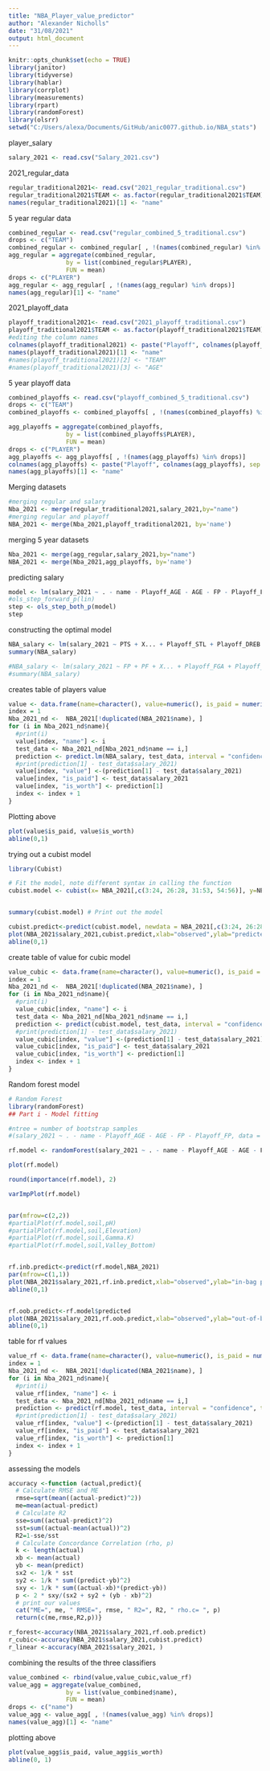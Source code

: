 ```yaml
---
title: "NBA_Player_value_predictor"
author: "Alexander Nicholls"
date: "31/08/2021"
output: html_document
---
```


```r
knitr::opts_chunk$set(echo = TRUE)
library(janitor)
library(tidyverse)
library(hablar)
library(corrplot)
library(measurements)
library(rpart)
library(randomForest)
library(olsrr)
setwd("C:/Users/alexa/Documents/GitHub/anic0077.github.io/NBA_stats")
```
player_salary
```r
salary_2021 <- read.csv("Salary_2021.csv")

```

2021_regular_data
```r

regular_traditional2021<- read.csv("2021_regular_traditional.csv")
regular_traditional2021$TEAM <- as.factor(regular_traditional2021$TEAM)
names(regular_traditional2021)[1] <- "name"
```
5 year regular data
```r
combined_regular <- read.csv("regular_combined_5_traditional.csv")
drops <- c("TEAM")
combined_regular <- combined_regular[ , !(names(combined_regular) %in% drops)]
agg_regular = aggregate(combined_regular,
                by = list(combined_regular$PLAYER),
                FUN = mean)
drops <- c("PLAYER")
agg_regular <- agg_regular[ , !(names(agg_regular) %in% drops)]
names(agg_regular)[1] <- "name"
```


2021_playoff_data
```r
playoff_traditional2021<- read.csv("2021_playoff_traditional.csv")
playoff_traditional2021$TEAM <- as.factor(playoff_traditional2021$TEAM)
#editing the column names
colnames(playoff_traditional2021) <- paste("Playoff", colnames(playoff_traditional2021), sep = "_")
names(playoff_traditional2021)[1] <- "name"
#names(playoff_traditional2021)[2] <- "TEAM"
#names(playoff_traditional2021)[3] <- "AGE"
```
5 year playoff data
```r
combined_playoffs <- read.csv("playoff_combined_5_traditional.csv")
drops <- c("TEAM")
combined_playoffs <- combined_playoffs[ , !(names(combined_playoffs) %in% drops)]

agg_playoffs = aggregate(combined_playoffs,
                by = list(combined_playoffs$PLAYER),
                FUN = mean)
drops <- c("PLAYER")
agg_playoffs <- agg_playoffs[ , !(names(agg_playoffs) %in% drops)]
colnames(agg_playoffs) <- paste("Playoff", colnames(agg_playoffs), sep = "_")
names(agg_playoffs)[1] <- "name"
```

Merging datasets
```r
#merging regular and salary
Nba_2021 <- merge(regular_traditional2021,salary_2021,by="name")
#merging regular and playoff
NBA_2021 <- merge(Nba_2021,playoff_traditional2021, by='name')
```
merging 5 year datasets
```r
Nba_2021 <- merge(agg_regular,salary_2021,by="name")
NBA_2021 <- merge(Nba_2021,agg_playoffs, by='name')
```

predicting salary
```r
model <- lm(salary_2021 ~ . - name - Playoff_AGE - AGE - FP - Playoff_FP, data = NBA_2021)
#ols_step_forward_p(lin)
step <- ols_step_both_p(model)
step
```
constructing the optimal model
```r
NBA_salary <- lm(salary_2021 ~ PTS + X... + Playoff_STL + Playoff_DREB     + PF + AST + TOV + FT. + Playoff_L + Playoff_X... + PF + Playoff_OREB, data = NBA_2021)
summary(NBA_salary)

#NBA_salary <- lm(salary_2021 ~ FP + PF + X... + Playoff_FGA + Playoff_STL + Playoff_X... + TOV + Playoff_L + BLK + FT., data = NBA_2021)
#summary(NBA_salary)
```
creates table of players value
```r
value <- data.frame(name=character(), value=numeric(), is_paid = numeric(), is_worth=numeric())
index = 1
Nba_2021_nd <-  NBA_2021[!duplicated(NBA_2021$name), ]
for (i in Nba_2021_nd$name){
  #print(i)
  value[index, "name"] <- i
  test_data <- Nba_2021_nd[Nba_2021_nd$name == i,]
  prediction <- predict.lm(NBA_salary, test_data, interval = "confidence", type = "response")
  #print(prediction[1] - test_data$salary_2021)
  value[index, "value"] <-(prediction[1] - test_data$salary_2021)
  value[index, "is_paid"] <- test_data$salary_2021
  value[index, "is_worth"] <- prediction[1]
  index <- index + 1
}
```
Plotting above
```r
plot(value$is_paid, value$is_worth)
abline(0,1)
```
trying out a cubist model
```r
library(Cubist)

# Fit the model, note different syntax in calling the function
cubist.model <- cubist(x= NBA_2021[,c(3:24, 26:28, 31:53, 54:56)], y=NBA_2021[,29])


summary(cubist.model) # Print out the model

cubist.predict<-predict(cubist.model, newdata = NBA_2021[,c(3:24, 26:28, 31:53, 54:56)])
plot(NBA_2021$salary_2021,cubist.predict,xlab="observed",ylab="predicted")
abline(0,1)
```
create table of value for cubic model
```r
value_cubic <- data.frame(name=character(), value=numeric(), is_paid = numeric(), is_worth=numeric())
index = 1
Nba_2021_nd <-  NBA_2021[!duplicated(NBA_2021$name), ]
for (i in Nba_2021_nd$name){
  #print(i)
  value_cubic[index, "name"] <- i
  test_data <- Nba_2021_nd[Nba_2021_nd$name == i,]
  prediction <- predict(cubist.model, test_data, interval = "confidence", type = "response")
  #print(prediction[1] - test_data$salary_2021)
  value_cubic[index, "value"] <-(prediction[1] - test_data$salary_2021)
  value_cubic[index, "is_paid"] <- test_data$salary_2021
  value_cubic[index, "is_worth"] <- prediction[1]
  index <- index + 1
}
```

Random forest model
```r
# Random Forest
library(randomForest)
## Part i - Model fitting

#ntree = number of bootstrap samples
#(salary_2021 ~ . - name - Playoff_AGE - AGE - FP - Playoff_FP, data = NBA_2021, ntree = 500, importance = TRUE,do.trace = 10, proximity=TRUE)

rf.model <- randomForest(salary_2021 ~ . - name - Playoff_AGE - AGE - FP - Playoff_FP, data = NBA_2021, ntree = 500, importance = TRUE,do.trace = 10, proximity=TRUE)

plot(rf.model)

round(importance(rf.model), 2)

varImpPlot(rf.model)


par(mfrow=c(2,2))
#partialPlot(rf.model,soil,pH)
#partialPlot(rf.model,soil,Elevation)
#partialPlot(rf.model,soil,Gamma.K)
#partialPlot(rf.model,soil,Valley_Bottom)


rf.inb.predict<-predict(rf.model,NBA_2021)
par(mfrow=c(1,1))
plot(NBA_2021$salary_2021,rf.inb.predict,xlab="observed",ylab="in-bag prediction")
abline(0,1)


rf.oob.predict<-rf.model$predicted
plot(NBA_2021$salary_2021,rf.oob.predict,xlab="observed",ylab="out-of-bag prediction")
abline(0,1)
```
table for rf values
```r
value_rf <- data.frame(name=character(), value=numeric(), is_paid = numeric(), is_worth=numeric())
index = 1
Nba_2021_nd <-  NBA_2021[!duplicated(NBA_2021$name), ]
for (i in Nba_2021_nd$name){
  #print(i)
  value_rf[index, "name"] <- i
  test_data <- Nba_2021_nd[Nba_2021_nd$name == i,]
  prediction <- predict(rf.model, test_data, interval = "confidence", type = "response")
  #print(prediction[1] - test_data$salary_2021)
  value_rf[index, "value"] <-(prediction[1] - test_data$salary_2021)
  value_rf[index, "is_paid"] <- test_data$salary_2021
  value_rf[index, "is_worth"] <- prediction[1]
  index <- index + 1
}
```

assessing the models
```r
accuracy <-function (actual,predict){
  # Calculate RMSE and ME
  rmse=sqrt(mean((actual-predict)^2))
  me=mean(actual-predict)
  # Calculate R2
  sse=sum((actual-predict)^2)
  sst=sum((actual-mean(actual))^2)
  R2=1-sse/sst
  # Calculate Concordance Correlation (rho, p)
  k <- length(actual)
  xb <- mean(actual)
  yb <- mean(predict)
  sx2 <- 1/k * sst
  sy2 <- 1/k * sum((predict-yb)^2)
  sxy <- 1/k * sum((actual-xb)*(predict-yb))
  p <- 2 * sxy/(sx2 + sy2 + (yb - xb)^2)
  # print our values    
  cat("ME=", me, " RMSE=", rmse, " R2=", R2, " rho.c= ", p)
  return(c(me,rmse,R2,p))}
```

```r
r_forest<-accuracy(NBA_2021$salary_2021,rf.oob.predict)
r_cubic<-accuracy(NBA_2021$salary_2021,cubist.predict)
r_linear <-accuracy(NBA_2021$salary_2021, )
```
combining the results of the three classifiers
```r
value_combined <- rbind(value,value_cubic,value_rf)
value_agg = aggregate(value_combined,
                by = list(value_combined$name),
                FUN = mean)
drops <- c("name")
value_agg <- value_agg[ , !(names(value_agg) %in% drops)]
names(value_agg)[1] <- "name"
```

plotting above
```r
plot(value_agg$is_paid, value_agg$is_worth)
abline(0, 1)
```

